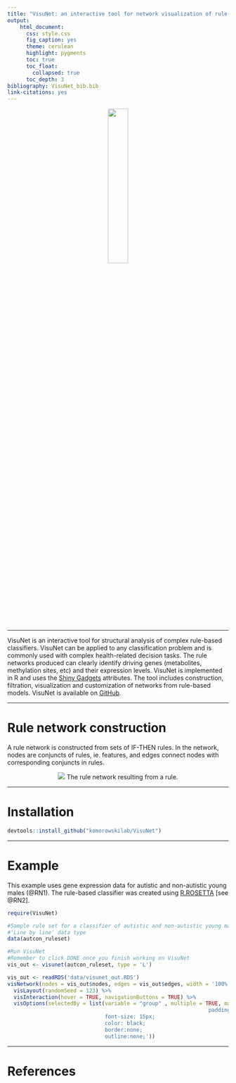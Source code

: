 ```yaml
---
title: "VisuNet: an interactive tool for network visualization of rule-based models in R"
output:
    html_document:
      css: style.css
      fig_caption: yes
      theme: cerulean
      highlight: pygments
      toc: true
      toc_float:
        collapsed: true
      toc_depth: 3
bibliography: VisuNet_bib.bib
link-citations: yes
---
```

<center>
![](images/VIsuNet_logo2.png){width=30% }
</center>

***

VisuNet is an interactive tool for structural analysis of complex rule-based classifiers. VisuNet can be applied to any classification problem and is commonly used with complex health-related decision tasks. The rule networks produced can clearly identify driving genes (metabolites, methylation sites, etc) and their expression levels. VisuNet is implemented in R and uses the  [Shiny Gadgets](https://shiny.rstudio.com/articles/gadgets.html) attributes. The tool includes construction, filtration, visualization and customization of networks from rule-based models. VisuNet is available on  [GitHub](https://github.com/komorowskilab/VisuNet.git).


***
# Rule network construction



A rule network is constructed from sets of IF-THEN rules. In the network, nodes are conjuncts of rules, ie. features, and edges connect nodes with corresponding conjuncts in rules.

<center>
[ ![](images/Rule-network_contruction2.png) ](images/Rule-network_contruction2.png) 
The rule network resulting from a rule.
</center>

***
# Installation



```r
devtools::install_github("komorowskilab/VisuNet")
```

***
# Example


This example uses gene expression data for autistic and non-autistic young males (@RN1). The rule-based classifier was created using [R.ROSETTA](https://github.com/komorowskilab/R.ROSETTA.git) [see @RN2].


```r
require(VisuNet)

#Sample rule set for a classifier of autistic and non-autistic young males
#'Line by line' data type
data(autcon_ruleset)

#Run VisuNet
#Remember to click DONE once you finish working on VisuNet
vis_out <- visunet(autcon_ruleset, type = 'L')
```



```r
vis_out <- readRDS('data/visunet_out.RDS')
visNetwork(nodes = vis_out$nodes, edges = vis_out$edges, width = '100%')%>% 
  visLayout(randomSeed = 123) %>%
  visInteraction(hover = TRUE, navigationButtons = TRUE) %>%
  visOptions(selectedBy = list(variable = "group" , multiple = TRUE, main = "Select by decision", style = 'width: 200px; height: 30px;
                                                                padding-left: 80px;
                               font-size: 15px;
                               color: black;
                               border:none;
                               outline:none;'))
```

***
# References
